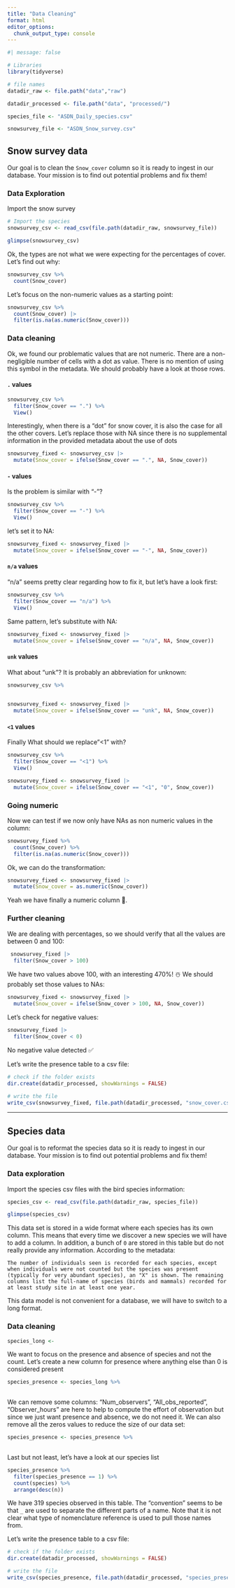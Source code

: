 ```yaml
---
title: "Data Cleaning"
format: html
editor_options: 
  chunk_output_type: console
---
```


```r
#| message: false  

# Libraries
library(tidyverse)

# file names
datadir_raw <- file.path("data","raw")

datadir_processed <- file.path("data", "processed/")

species_file <- "ASDN_Daily_species.csv"

snowsurvey_file <- "ASDN_Snow_survey.csv"
```

## Snow survey data

::: {.callout-note title="Our task and you have to accept it :)"}
Our goal is to clean the `Snow_cover` column so it is ready to ingest in our database. Your mission is to find out potential problems and fix them!
:::

### Data Exploration

Import the snow survey

```r
# Import the species
snowsurvey_csv <- read_csv(file.path(datadir_raw, snowsurvey_file))

glimpse(snowsurvey_csv)

```

Ok, the types are not what we were expecting for the percentages of cover. Let's find out why:

```r
snowsurvey_csv %>%
  count(Snow_cover)
```

Let's focus on the non-numeric values as a starting point:

```r
snowsurvey_csv %>% 
  count(Snow_cover) |>
  filter(is.na(as.numeric(Snow_cover)))
```

### Data cleaning

Ok, we found our problematic values that are not numeric. There are a non-negligible number of cells with a dot as value. There is no mention of using this symbol in the metadata. We should probably have a look at those rows.

#### `.` values

```r
snowsurvey_csv %>%
  filter(Snow_cover == ".") %>%
  View()
```

Interestingly, when there is a "dot" for snow cover, it is also the case for all the other covers. Let's replace those with NA since there is no supplemental information in the provided metadata about the use of dots

```r
snowsurvey_fixed <- snowsurvey_csv |>
  mutate(Snow_cover = ifelse(Snow_cover == ".", NA, Snow_cover))
```

#### `-` values

Is the problem is similar with "-"?

```r
snowsurvey_csv %>%
  filter(Snow_cover == "-") %>%
  View()
```

let's set it to NA:

```r
snowsurvey_fixed <- snowsurvey_fixed |>
  mutate(Snow_cover = ifelse(Snow_cover == "-", NA, Snow_cover))
```

#### `n/a` values

"n/a" seems pretty clear regarding how to fix it, but let's have a look first:

```r
snowsurvey_csv %>%
  filter(Snow_cover == "n/a") %>%
  View()
```

Same pattern, let's substitute with NA:

```r
snowsurvey_fixed <- snowsurvey_fixed |>
  mutate(Snow_cover = ifelse(Snow_cover == "n/a", NA, Snow_cover))
```

#### `unk` values

What about "unk"? It is probably an abbreviation for unknown:

```r
snowsurvey_csv %>%
  
```

```r
snowsurvey_fixed <- snowsurvey_fixed |>
  mutate(Snow_cover = ifelse(Snow_cover == "unk", NA, Snow_cover))
```

#### `<1` values

Finally What should we replace"\<1" with?

```r
snowsurvey_csv %>%
  filter(Snow_cover == "<1") %>%
  View()
```

```r
snowsurvey_fixed <- snowsurvey_fixed |>
  mutate(Snow_cover = ifelse(Snow_cover == "<1", "0", Snow_cover))
```

### Going numeric

Now we can test if we now only have NAs as non numeric values in the column:

```r
snowsurvey_fixed %>%
  count(Snow_cover) %>%
  filter(is.na(as.numeric(Snow_cover)))
```

Ok, we can do the transformation:

```r
snowsurvey_fixed <- snowsurvey_fixed |>
  mutate(Snow_cover = as.numeric(Snow_cover))
```

Yeah we have finally a numeric column 🎉.

### Further cleaning

We are dealing with percentages, so we should verify that all the values are between 0 and 100:

```r
 snowsurvey_fixed |>
  filter(Snow_cover > 100)
```

We have two values above 100, with an interesting 470%! ☃️ We should probably set those values to NAs:

```r
snowsurvey_fixed <- snowsurvey_fixed |>
  mutate(Snow_cover = ifelse(Snow_cover > 100, NA, Snow_cover))
```

Let's check for negative values:

```r
snowsurvey_fixed |>
  filter(Snow_cover < 0)
```

No negative value detected ✅

Let's write the presence table to a csv file:

```r
# check if the folder exists
dir.create(datadir_processed, showWarnings = FALSE)

# write the file
write_csv(snowsurvey_fixed, file.path(datadir_processed, "snow_cover.csv"))
```

<hr>

## Species data

::: {.callout-note title="Our task and you have to accept it :)"}
Our goal is to reformat the species data so it is ready to ingest in our database. Your mission is to find out potential problems and fix them!
:::

### Data exploration

Import the species csv files with the bird species information:

```r
species_csv <- read_csv(file.path(datadir_raw, species_file))

glimpse(species_csv)
```

This data set is stored in a wide format where each species has its own column. This means that every time we discover a new species we will have to add a column. In addition, a bunch of `0` are stored in this table but do not really provide any information. According to the metadata:

```         
The number of individuals seen is recorded for each species, except when individuals were not counted but the species was present (typically for very abundant species), an "X" is shown. The remaining columns list the full-name of species (birds and mammals) recorded for at least study site in at least one year.
```

This data model is not convenient for a database, we will have to switch to a long format.

### Data cleaning

```r
species_long <- 
```

We want to focus on the presence and absence of species and not the count. Let's create a new column for presence where anything else than 0 is considered present

```r
species_presence <- species_long %>%
  
```

We can remove some columns: "Num_observers", "All_obs_reported", "Observer_hours" are here to help to compute the effort of observation but since we just want presence and absence, we do not need it. We can also remove all the zeros values to reduce the size of our data set:

```r
species_presence <- species_presence %>%
  

```

Last but not least, let's have a look at our species list

```r
species_presence %>%
  filter(species_presence == 1) %>%
  count(species) %>%
  arrange(desc(n))
```

We have 319 species observed in this table. The "convention" seems to be that `_` are used to separate the different parts of a name. Note that it is not clear what type of nomenclature reference is used to pull those names from.

Let's write the presence table to a csv file:

```r
# check if the folder exists
dir.create(datadir_processed, showWarnings = FALSE)

# write the file
write_csv(species_presence, file.path(datadir_processed, "species_presence.csv"))
```
